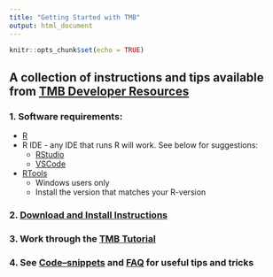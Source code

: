 ```yaml
---
title: "Getting Started with TMB"
output: html_document
---
```


```r
knitr::opts_chunk$set(echo = TRUE)
```

## A collection of instructions and tips available from [TMB Developer Resources](https://andrea-havron-noaa.github.io/TMBtraining/articles/00_00_TMB_Developer_Resources.html)

### 1. Software requirements: 
 - [R](https://posit.co/download/rstudio-desktop/)
 - R IDE - any IDE that runs R will work. See below for suggestions:
   - [RStudio](https://posit.co/download/rstudio-desktop/)   
   - [VSCode](https://code.visualstudio.com/download) 
 - [RTools](https://cran.r-project.org/bin/windows/Rtools/) 
     - Windows users only
     - Install the version that matches your R-version

### 2. [Download and Install Instructions](https://github.com/kaskr/adcomp/wiki/Download)

### 3. Work through the [TMB Tutorial](https://github.com/kaskr/adcomp/wiki/Tutorial)

### 4. See [Code–snippets](https://github.com/kaskr/adcomp/wiki/Code--snippets) and [FAQ](https://github.com/kaskr/adcomp/wiki/FAQ) for useful tips and tricks

